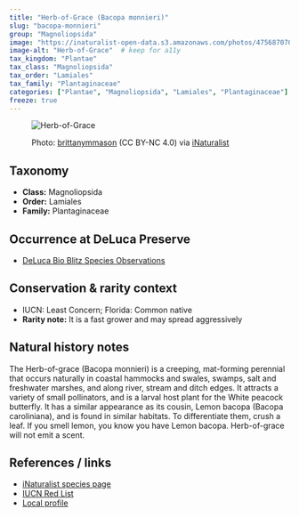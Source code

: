 ```yaml
---
title: "Herb-of-Grace (Bacopa monnieri)"
slug: "bacopa-monnieri"
group: "Magnoliopsida"
image: "https://inaturalist-open-data.s3.amazonaws.com/photos/475687070/large.jpeg"        # keep for thumbnails
image-alt: "Herb-of-Grace"  # keep for a11y
tax_kingdom: "Plantae"
tax_class: "Magnoliopsida"
tax_order: "Lamiales"
tax_family: "Plantaginaceae"
categories: ["Plantae", "Magnoliopsida", "Lamiales", "Plantaginaceae"]   # these drive the chips + filtering
freeze: true
---
```


<figure class="species-figure">

<img src="https://inaturalist-open-data.s3.amazonaws.com/photos/475687070/large.jpeg" alt="Herb-of-Grace" class="species-photo"/>

<figcaption class="photo-credit">

Photo: <a href="https://www.inaturalist.org/people/brittanymmason">brittanymmason</a> (CC BY-NC 4.0) via <a href="https://www.inaturalist.org/observations/264882364">iNaturalist</a>

</figcaption>

</figure>

## Taxonomy

-   **Class:** Magnoliopsida
-   **Order:** Lamiales
-   **Family:** Plantaginaceae

## Occurrence at DeLuca Preserve

-   [DeLuca Bio Blitz Species Observations](https://www.inaturalist.org/observations?project_id=191727&taxon_id=75732&place_id=any&verifiable=any)

## Conservation & rarity context

-   IUCN: Least Concern; Florida: Common native
-   **Rarity note:** It is a fast grower and may spread aggressively

## Natural history notes

The Herb-of-grace (Bacopa monnieri) is a creeping, mat-forming perennial that occurs naturally in coastal hammocks and swales, swamps, salt and freshwater marshes, and along river, stream and ditch edges. It attracts a variety of small pollinators, and is a larval host plant for the White peacock butterfly. It has a similar appearance as its cousin, Lemon bacopa (Bacopa caroliniana), and is found in similar habitats. To differentiate them, crush a leaf. If you smell lemon, you know you have Lemon bacopa. Herb-of-grace will not emit a scent.

## References / links

-   [iNaturalist species page](https://www.inaturalist.org/taxa/75732-Bacopa-monnieri)
-   [IUCN Red List](https://www.iucnredlist.org/species/164168/17722668)
-   [Local profile](https://www.flawildflowers.org/flower-friday-bacopa-monnieri/)
